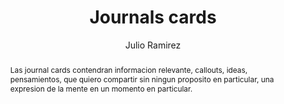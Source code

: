 ---
title: 'Journals cards'
abstract: 'Las journal cards contendran informacion relevante, callouts, ideas, pensamientos, que quiero compartir sin ningun proposito en particular, una expresion de la mente en un momento en particular.'
publishedOn: '2025-04-02'
author: 'Julio Ramirez'
tags: ['blog', 'personal']
published: true
slug: 'journal-01'
type: 'journal'
---